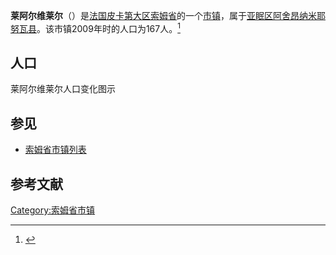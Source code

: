 {{Infobox French commune
|name                    = 莱阿尔维莱尔
|native name             = Léalvillers
|image flag              = 
|image flag size         = 
|flag legend             = 
|image coat of arms      = 
|image coat of arms size = 
|coat of arms legend     = 
|city motto              = 
|image                   = Léalvillers calvaire 1.jpg
|caption                 = 
|map                     = 
|adjustable map          = 
|time zone               = 
|longitude              = 2.511111111
|latitude               = 50.065
|arrondissement         = [[亚眠区|亚眠区]]
|canton                 = [[阿舍昂纳米耶努瓦县|阿舍昂纳米耶努瓦县]]
|subdivisions entry      = 
|subdivisions            = 
|intercommunality        = 
|mayor                   = 
|term                    = 
|elevation m             = 
|INSEE                  = 80470
|postal code             = 80560
|website                 = 
}}
{{French Commune Map|80470}}
'''莱阿尔维莱尔'''（{{lang-fr|Léalvillers}}）是[[法国|法国]][[皮卡第大区|皮卡第大区]][[索姆省|索姆省]]的一个[[市镇_(法国)|市镇]]，属于[[亚眠区|亚眠区]][[阿舍昂纳米耶努瓦县|阿舍昂纳米耶努瓦县]]。该市镇2009年时的人口为167人。<ref name="Statmallen Areal i Frankrikes kommuner">{{cite web|url=http://www.insee.fr/fr/ppp/bases-de-donnees/recensement/populations-legales/france-departements.asp?annee=2009#departements|title=Insee, Populations légales 2009 pour les départements et les collectivités d'outre-mer France métropolitaine et DOM|accessdate=2012-01-30|archive-date=2012-01-08|archive-url=https://web.archive.org/web/20120108000120/http://www.insee.fr/fr/ppp/bases-de-donnees/recensement/populations-legales/france-departements.asp?annee=2009#departements|dead-url=no}}</ref>

== 人口 ==
莱阿尔维莱尔人口变化图示
{{French Commune Population|80470}}

== 参见 ==
* [[索姆省市镇列表|索姆省市镇列表]]

== 参考文献 ==
{{reflist}}

{{索姆省市鎮}}

[[Category:索姆省市镇|Category:索姆省市镇]]